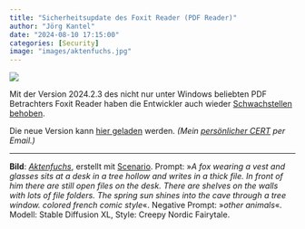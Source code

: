 ```yaml
---
title: "Sicherheitsupdate des Foxit Reader (PDF Reader)"
author: "Jörg Kantel"
date: "2024-08-10 17:15:00"
categories: [Security]
image: "images/aktenfuchs.jpg"
---
```


[![](images/aktenfuchs-b.jpg)](https://www.flickr.com/photos/schockwellenreiter/53569651043/)

Mit der Version 2024.2.3 des nicht nur unter Windows beliebten PDF Betrachters Foxit Reader haben die Entwickler auch wieder [Schwachstellen behoben](https://www.foxit.com/support/security-bulletins.html).

Die neue Version kann [hier geladen](https://www.foxitsoftware.com/downloads/#Foxit-Reader/) werden. *(Mein [persönlicher CERT](http://www.gwdg.de/~mreiman1/) per Email.)*

---

**Bild**: *[Aktenfuchs](https://www.flickr.com/photos/schockwellenreiter/53569651043/)*, erstellt mit [Scenario](http://cognitiones.kantel-chaos-team.de/technikgeschichte/rechnerundnetze/scenario.html). Prompt: »*A fox wearing a vest and glasses sits at a desk in a tree hollow and writes in a thick file. In front of him there are still open files on the desk. There are shelves on the walls with lots of file folders. The spring sun shines into the cave through a tree window. colored french comic style*«. Negative Prompt: »*other animals*«. Modell: Stable Diffusion XL, Style: Creepy Nordic Fairytale.